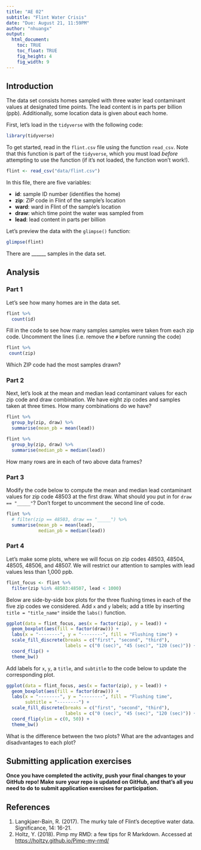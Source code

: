 ```yaml
---
title: "AE 02"
subtitle: "Flint Water Crisis"
date: "Due: August 21, 11:59PM"
author: "nhuangx"
output: 
  html_document: 
    toc: TRUE
    toc_float: TRUE
    fig_height: 4
    fig_width: 9
---
```


## Introduction

The data set consists homes sampled with three water lead contaminant values at
designated time points. The lead content is in parts per billion (ppb). 
Additionally, some location data is given about each home.

First, let's load in the `tidyverse` with the following code:

```r
library(tidyverse)
```

To get started, read in the `flint.csv` file using the function `read_csv`. Note
that this function is part of the `tidyverse`, which you must load *before*
attempting to use the function (if it's not loaded, the function won't work!).

```r
flint <- read_csv("data/flint.csv")
```

In this file, there are five variables:

- **id**: sample ID number (identifies the home)
- **zip**: ZIP code in Flint of the sample's location
- **ward**: ward in Flint of the sample's location
- **draw**: which time point the water was sampled from
- **lead**: lead content in parts per billion

Let's preview the data with the `glimpse()` function:

```r
glimpse(flint)
```

There are ______ samples in the data set. 

## Analysis

### Part 1

Let's see how many homes are in the data set. 

```r
flint %>%
  count(id)
```

Fill in the code to see how many samples samples were taken from each zip code. 
Uncomment the lines (i.e. remove the `#` before running the code)

```r
flint %>% 
 count(zip)
```

Which ZIP code had the most samples drawn?

### Part 2

Next, let's look at the mean and median lead contaminant values for each zip 
code and draw combination. We have eight zip codes and samples taken at three 
times. How many combinations do we have?

```r
flint %>% 
  group_by(zip, draw) %>% 
  summarise(mean_pb = mean(lead))
```

```r
flint %>% 
  group_by(zip, draw) %>% 
  summarise(median_pb = median(lead))
```

How many rows are in each of two above data frames?

### Part 3

Modify the code below to compute the mean and median lead contaminant values for 
zip code 48503 at the first draw. What should you put in for `draw == "_____"`?
Don’t forget to uncomment the second line of code.

```r
flint %>% 
  # filter(zip == 48503, draw == "_____") %>% 
  summarise(mean_pb = mean(lead),
            median_pb = median(lead))
```

### Part 4

Let’s make some plots, where we will focus on zip codes 48503, 48504, 48505, 
48506, and 48507. We will restrict our attention to samples with lead values 
less than 1,000 ppb.

```r
flint_focus <- flint %>% 
  filter(zip %in% 48503:48507, lead < 1000)
```

Below are side-by-side box plots for the three flushing times in each of the 
five zip codes we considered. Add `x` and `y` labels; add a title by inserting 
`title = "title_name"` inside the `labs()` function.

```r
ggplot(data = flint_focus, aes(x = factor(zip), y = lead)) +
  geom_boxplot(aes(fill = factor(draw))) +
  labs(x = "--------", y = "--------", fill = "Flushing time") +
  scale_fill_discrete(breaks = c("first", "second", "third"),
                      labels = c("0 (sec)", "45 (sec)", "120 (sec)")) +
  coord_flip() +
  theme_bw()
```

Add labels for `x`, `y`, a `title`, and `subtitle` to the code below to update 
the corresponding plot.

```r
ggplot(data = flint_focus, aes(x = factor(zip), y = lead)) +
  geom_boxplot(aes(fill = factor(draw))) + 
  labs(x = "--------", y = "--------", fill = "Flushing time",
       subtitle = "--------") +
  scale_fill_discrete(breaks = c("first", "second", "third"),
                      labels = c("0 (sec)", "45 (sec)", "120 (sec)")) +
  coord_flip(ylim = c(0, 50)) +
  theme_bw()
```

What is the difference between the two plots? What are the advantages and 
disadvantages to each plot? 

## Submitting application exercises 

**Once you have completed the activity, push your final changes to your GitHub** 
**repo! Make sure your repo is updated on GitHub, and that's all you need to do** 
**to submit application exercises for participation.**

## References

1. Langkjaer-Bain, R. (2017). The murky tale of Flint’s deceptive water data. 
Significance, 14: 16-21.
2. Holtz, Y. (2018). Pimp my RMD: a few tips for R Markdown. Accessed at [https://holtzy.github.io/Pimp-my-rmd/](https://holtzy.github.io/Pimp-my-rmd/)